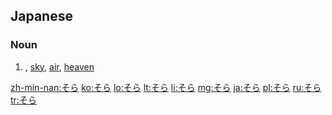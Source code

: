 ==Japanese==

===Noun===
{{ja-noun}}

# {{ja-def|空}}, {{ja-def|天}} [[sky]], [[air]], [[heaven]]

[[zh-min-nan:そら]]
[[ko:そら]]
[[lo:そら]]
[[lt:そら]]
[[li:そら]]
[[mg:そら]]
[[ja:そら]]
[[pl:そら]]
[[ru:そら]]
[[tr:そら]]